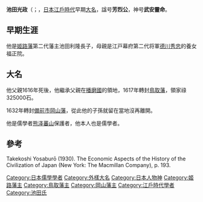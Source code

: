 {{Infobox officeholder 
| name= 池田光政
| image= Ikeda Mitsumasa.jpg
| caption= 

| order=[[岡山藩|岡山藩]]藩主
| term_start=1632年
| term_end=1672年
| predecessor= {{link-ja|池田忠雄|池田忠雄}}
| successor= {{link-ja|池田綱政|池田綱政}}

| order1=[[鳥取藩|鳥取藩]]藩主
| term_start1=1617年
| term_end1=1632年
| predecessor1= 空缺{{small|（上一任：{{link-ja|池田長幸|池田長幸}}）}}
| successor1= {{link-ja|池田光仲|池田光仲}}

| order2=[[姬路藩|姬路藩]]藩主
| term_start2=1616年
| term_end2=1617年
| predecessor2= [[池田利隆|池田利隆]]
| successor2= [[本多忠政|本多忠政]]

| birth_date={{birth date|1609|5|10}}<br />（[[慶長|慶長]]十四年四月初四）
| birth_place= 
| death_date={{Death date and age|1682|6|27|1609|5|10}}<br />（[[天和_(日本)|天和]]二年五月二十二）
| death_place= 
| module = {{日本武士 |child=yes
|時代= 
|幼名=
|改名=幸隆（初名）、光政
|别名=新太郎（通称）
|諡号= 芳烈公
|神号=武安靈命 
|戒名= 通源院殿天質義晃大居士
|洗禮名= 
|墓所= 岡山縣備前市吉永町和意谷和意谷池田家墓所
|朝廷官位= 
|幕府職位= 
|主君= 
|藩= 
|氏族= [[池田氏|池田氏]]
|父=
|母= 
|養父= 
|養母= 
|兄=
|弟= 
|姐=
|妹= 
|正室=
|側室= 
|子= 
|女=
|養子= 
|養女= 
 }}
}}
'''池田光政'''（{{jpn|j=池田 光政|hg=いけだ みつまさ|rm=Ikeda Mitsumasa}}；{{bd|1609年|5月10日|1682年|6月27日|}}，[[日本|日本]][[江戶時代|江戶時代]]早期[[大名_(稱謂)|大名]]，諡号'''芳烈公'''，神号'''武安靈命'''。

==早期生涯==
他是[[姬路藩|姬路藩]]第二代藩主池田利隆長子，母親是江戸幕府第二代将軍[[德川秀忠|德川秀忠]]的養女福正院。

==大名==
他父親1616年死後，他繼承父親在[[播磨國|播磨國]]的領地，1617年轉封[[鳥取藩|鳥取藩]]，領家祿325000石。

1632年轉封[[備前市|備前市]][[岡山藩|岡山藩]]，從此他的子孫就留在當地沒再離開。

他是儒學者[[熊泽蕃山|熊泽蕃山]]保護者，他本人也是儒學者。

==參考==
Takekoshi Yosaburō (1930). The Economic Aspects of the History of the Civilization of Japan (New York: The Macmillan Company), p. 193.

{{姬路藩主|池田家|3代|1616年 - 1617年}}
{{鳥取藩主|池田家〔宗家〕||1617年 - 1632年}}
{{岡山藩主|池田家〔宗家〕|初代|1632年 - 1672年}}

{{Normdaten}}
[[Category:日本儒學學者|Category:日本儒學學者]]
[[Category:外樣大名|Category:外樣大名]]
[[Category:日本人物神|Category:日本人物神]]
[[Category:姬路藩主|Category:姬路藩主]]
[[Category:鳥取藩主|Category:鳥取藩主]]
[[Category:岡山藩主|Category:岡山藩主]]
[[Category:江戶時代學者|Category:江戶時代學者]]
[[Category:池田氏|Category:池田氏]]